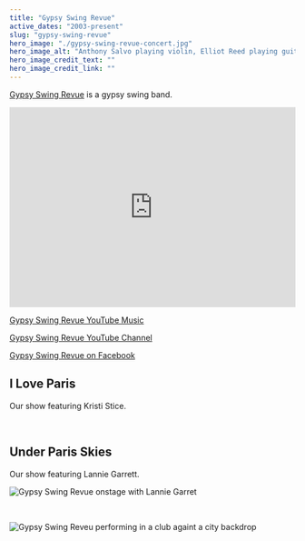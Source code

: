 ```yaml
---
title: "Gypsy Swing Revue"
active_dates: "2003-present"
slug: "gypsy-swing-revue"
hero_image: "./gypsy-swing-revue-concert.jpg"
hero_image_alt: "Anthony Salvo playing violin, Elliot Reed playing guitar, Ian Hutchison playing bass, and Stephane Hill on rhythm guitar"
hero_image_credit_text: ""
hero_image_credit_link: ""
---
```



[Gypsy Swing Revue](https://gypsyswingrevue.com) is a gypsy swing band.

<iframe style={{borderRadius:12 +"px"}} src="https://open.spotify.com/embed/artist/3ZJrLqiSpAZueYPclk65Cl?utm_source=generator" width="100%" height="352" frameBorder="0" allowfullscreen allow="autoplay; clipboard-write; encrypted-media; fullscreen; picture-in-picture" loading="lazy"></iframe>

<FontAwesomeIcon icon={faYoutube}/> [Gypsy Swing Revue YouTube Music](https://youtube.com/channel/UComTPnShXGjs9qmuf0NZkNA?si=a_sWwZpqHgt2mKl0)

<FontAwesomeIcon icon={faYoutube}/> [Gypsy Swing Revue YouTube Channel](https://www.youtube.com/@GypsyswingrevueMusic)

<FontAwesomeIcon icon={faFacebook}/> [Gypsy Swing Revue on Facebook](https://www.facebook.com/gypsyswingrevue)

## I Love Paris

Our show featuring Kristi Stice.

<ILoveParisLightbox />

<br/>

## Under Paris Skies

Our show featuring Lannie Garrett.

![Gypsy Swing Revue onstage with Lannie Garret](./under-paris-skies-live.jpg)

<br/>

![Gypsy Swing Reveu performing in a club againt a city backdrop](./gypsy-swing-revue.jpg)
